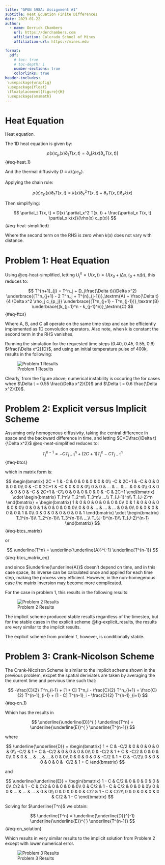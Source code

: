 ```yaml
---
title: "GPGN 598A: Assignment #1"
subtitle: Heat Equation Finite Differences
date: 2023-01-22
author:
  - name: Derrick Chambers
    url: https://derchambers.com
    affiliation: Colorado School of Mines
    affiliation-url: https://mines.edu

format:
  pdf:
    # toc: true
    # toc-depth: 1
    number-sections: true
    colorlinks: true
header-includes:
 \usepackage{wrapfig}
 \usepackage{float}
 \floatplacement{figure}{H}
 \usepackage{amsmath}
---
```


# Heat Equation

Heat equation.

The 1D heat equation is given by:

$$
\rho(x) c_p(x) \partial_t T(x, t) = \partial_x[k(x) \partial_x T(x, t)]
$${#eq-heat_1}

And the thermal diffusivity $D ≡ k/(\rho c_p)$.


Applying the chain rule:

$$
\rho(x) c_p(x) \partial_t T(x, t) = k(x) \partial_x^2 T(x, t) + \partial_x T(x, t) \partial_x k(x)
$$

Then simplifying:

$$
\partial_t T(x, t) = D(x)  \partial_x^2 T(x, t) + \frac{\partial_x T(x, t) \partial_x k(x)}{\rho(x) c_p(x)}
$${#eq-heat-simplified}

Where the second term on the RHS is zero when $k(x)$ does not vary with distance.

# Problem 1: Heat Equation

Using @eq-heat-simplified, letting $U_j^n = U(x, t) = U(x_0 + j\Delta x , t_0 + n \Delta t)$, this reduces to:


$$
T^{n+1}_{j} = T^n_j + D_j\frac{\Delta t}{\Delta x^2} \underbrace{(T^n_{j+1} - 2 T^n_j + T^{n}_{j-1})}_\textrm{A}
+ \frac{\Delta t}{4 \Delta x^2 \rho_j c_{p_j}}
\underbrace{(T^n_{j+1} - T^n_{j-1})}_\textrm{B} \underbrace{(k_{j+1}^n - k_{j-1}^n)}_\textrm{C}
$${#eq-ftcs}

Where A, B, and C all operate on the same time step and can be efficiently implemented as 1D convolution operators.
Also note, when k is constant the second term in the RHS vanishes.

Running the simulation for the requested time steps (0.40, 0.45, 0.55, 0.6) $\frac{\Delta x^2}{D}$, and using an
initial temperature pulse of 400k, results in the following:

![Problem 1 Results](problem_1.png){#fig-explicit_results}

Clearly, from the figure above, numerical instability is occuring the for cases when $\Delta t = 0.55 \frac{\Delta x^2}{D}$
and $\Delta t = 0.6 \frac{\Delta x^2}{D}$.


# Problem 2: Explicit versus Implicit Scheme

Assuming only homogenous diffusivity, taking the central difference in space and the backward difference
in time, and letting $C=D\frac{\Delta t}{\Delta x^2}$ @eq-heat-simplified reduces to:

$$
T^{n-1}_j = -C T^n_{j+1} + (2C + 1) T^n_j - C T^{n}_{j-1}
$${#eq-btcs}


which in matrix form is:

$$
\begin{bmatrix}
2C + 1 & -C & 0 & 0 & 0 & 0 & 0\\
-C & 2C+1 & -C & 0 & 0 & 0 & 0\\
0 & -C & 2C+1 & -C & 0 & 0 & 0\\
0 & 0 & ... & ... & ... & 0 & 0\\
0 & 0 & 0 & 0 & -C & 2C+1 & -C\\
0 & 0 & 0 & 0 & 0 & -C & 2C+1
\end{bmatrix} \cdot \begin{bmatrix}
T_1^n\\
T_2^n\\
T_3^n\\
...\\
T_{J-1}^n\\
T_{J-2}^n
\end{bmatrix} = \begin{bmatrix}
1 & 0 & 0 & 0 & 0 & 0 & 0\\
0 & 1 & 0 & 0 & 0 & 0 & 0\\
0 & 0 & 1 & 0 & 0 & 0 & 0\\
0 & 0 & ... & ... & ... & 0 & 0\\
0 & 0 & 0 & 0 & 0 & 1 & 0\\
0 & 0 & 0 & 0 & 0 & 0 & 1
\end{bmatrix} \cdot \begin{bmatrix}
T_1^{n-1}\\
T_2^{n-1}\\
T_3^{n-1}\\
...\\
T_{J-1}^{n-1}\\
T_{J-2}^{n-1}
\end{bmatrix}
$${#eq-btcs_matrix}


or

$$
\underline{T^n} = \underline{\underline{A}}^{-1}  \underline{T^{n-1}}
$${#eq-btcs_matrix_eq}

and since $\underline{\underline{A}}$ doesn't depend on time, and in this case space,
its inverse can be calculated once and applied for each time step, making the process
very efficient. However, in the non-homegenous case the matrix inversion may become
more complicated.

For the case in problem 1, this results in the following results:

![Problem 2 Results](problem_2.png){#fig-implicit_results}

The implicit scheme produced stable results regardless of the timestep, but for the stable cases
in the explicit scheme @fig-explicit_results, the results are very similar to the implicit results.

The explicit scheme from problem 1, however, is conditionally stable.



# Problem 3: Crank-Nicolson Scheme

The Crank-Nicolson Scheme is similar to the implicit scheme shown in the previous
problem, excpet the spatial deriviates are taken by averaging the the current time and pervious time
such that:

$$
-\frac{C}{2} T^n_{i-1} + [1 + C] T^n_i - \frac{C}{2} T^n_{i+1} =
\frac{C}{2} T^{n-1}_{i-1} + [1 - C] T^{n-1}_i - \frac{C}{2} T^{n-1}_{i+1}
$${#eq-cn_1}

Which has the results in

$$
\underline{\underline{D}}^{ } \underline{T^n} = \underline{\underline{E}}^{ } \underline{T^{n-1}}
$$

where

$$
\underline{\underline{D}} = \begin{bmatrix}
1 + C & -C/2 & 0 & 0 & 0 & 0 & 0\\
-C/2 & 1 + C & -C/2 & 0 & 0 & 0 & 0\\
0 & -C/2 & 1 + C & -C/2 & 0 & 0 & 0\\
0 & 0 & ... & ... & ... & 0 & 0\\
0 & 0 & 0 & 0 & -C/2 & 1 + C & -C/2\\
0 & 0 & 0 & 0 & 0 & -C/2 & 1 + C
\end{bmatrix}
$$


and

$$
\underline{\underline{E}} = \begin{bmatrix}
1 - C & C/2 & 0 & 0 & 0 & 0 & 0\\
C/2 & 1 - C & C/2 & 0 & 0 & 0 & 0\\
0 & C/2 & 1 - C & C/2 & 0 & 0 & 0\\
0 & 0 & ... & ... & ... & 0 & 0\\
0 & 0 & 0 & 0 & C/2 & 1 - C & C/2\\
0 & 0 & 0 & 0 & 0 & C/2 & 1 - C
\end{bmatrix}
$$

Solving for $\underline{T^n}$ we obtain:

$$
\underline{T^n} = \underline{\underline{D}}^{-1} \underline{\underline{E}}^{ } \underline{T^{n-1}}
$${#eq-cn_solution}

Which results in very similar results to the implicit solution from Problem 2 except with lower
numerical error.

![Problem 3 Results](problem_3.png){#fig-cn_results}

